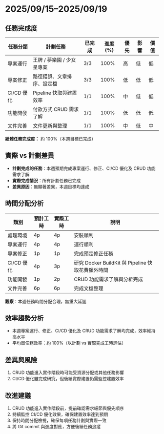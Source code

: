 
# 2025/09/15–2025/09/19

## 任務完成度

<TaskBarChart data={task} />

| 任務分類   | 計劃任務                   | 已完成 | 進度 (%) | 優先 | 影響 | 價值 |
| ---------- | -------------------------- | ------ | -------- | ---- | ---- | ---- |
| 專案運行   | 王牌 / 夢樂園 / 少女星專案 | 3/3    | 100%     | 高   | 低   | 低   |
| 專案修正   | 路徑錯誤、文章排序、設定檔 | 3/3    | 100%     | 低   | 低   | 低   |
| CI/CD 優化 | Pipeline 快取與建置效率    | 1/1    | 100%     | 中   | 低   | 低   |
| 功能開發   | 付款方式 CRUD 需求了解     | 1/1    | 100%     | 低   | 低   | 低   |
| 文件完善   | 文件更新與整理             | 1/1    | 100%     | 中   | 低   | 中   |

<TaskPieChart data={task} />

**總體任務完成度：** 約 100%（本週目標已完成）

## 實際 vs 計劃差異

- **計劃完成的任務**：本週預期完成專案運行、修正、CI/CD 優化及 CRUD 功能需求了解
- **實際完成情況**：所有計劃任務已完成
- **差異原因**：無顯著差異，本週目標均達成

## 時間分配分析

<TimeTreemapChart data={time} />

| 類別       | 預計工時 | 實際工時 | 說明                                              |
| ---------- | -------- | -------- | ------------------------------------------------- |
| 處理環境   | 4p       | 4p       | 安裝順利                                          |
| 專案運行   | 4p       | 4p       | 運行順利                                          |
| 專案修正   | 1p       | 1p       | 完成預定修正任務                                  |
| CI/CD 優化 | 4p       | 3p       | 研究 Docker BuildKit 與 Pipeline 快取花費額外時間 |
| 功能開發   | 1p       | 2p       | CRUD 功能需求了解與分析完成                       |
| 文件完善   | 6p       | 6p       | 完成文檔整理                                      |

<TimeThresholdChart data={time} />

**觀察**：本週任務時間分配合理，無重大延遲

## 效率趨勢分析

- 本週專案運行、修正、CI/CD 優化及 CRUD 功能需求了解均完成，效率維持高水平
- 平均單任務效率：約 100%（以計劃 vs 實際完成工時評估）

## 差異與風險

1. CRUD 功能進入實作階段時可能受資源分配或其他任務影響
2. CI/CD 優化雖完成研究，但後續實際建置仍需監控建置效率

## 改進建議

1. CRUD 功能進入實作階段前，提前確認需求細節與優先順序
2. 持續監控 CI/CD 優化效果，確保建置效率達到預期
3. 保持時間分配檢視，確保每項任務計劃與實際一致
4. 將 Git commit 與進度對應，方便後續任務追蹤
